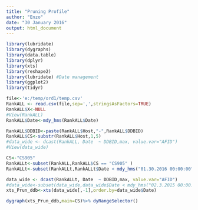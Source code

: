 ```yaml
---
title: "Pruning Profile"
author: "Enzo"
date: "30 January 2016"
output: html_document
---
```



```r
library(lubridate)
library(dygraphs)
library(data.table)
library(dplyr)
library(xts)
library(reshape2)
library(lubridate) #Date management
library(ggplot2)
library(tidyr)

file<-'e:/temp/ord1/temp.csv'
RankALL <- read.csv(file,sep=',',stringsAsFactors=TRUE)
RankALL$X<-NULL
#View(RankALL)
RankALL$Date<-mdy_hms(RankALL$Date)

RankALL$DDBID<-paste(RankALL$Host,"-",RankALL$DDBID)
RankALL$CS<-substr(RankALL$Host,1,5)
#data_wide <- dcast(RankALL, Date  ~ DDBID,max, value.var="AFID")
#View(data_wide)
```


```r
CS<-"CS905"
RankALLt<-subset(RankALL,RankALL$CS == "CS905" )
RankALLt<-subset(RankALLt,RankALLt$Date < mdy_hms("01.30.2016 00:00:00"))

data_wide <- dcast(RankALLt, Date  ~ DDBID,max, value.var="AFID")
#data_wide<-subset(data_wide,data_wide$Date < mdy_hms("02.3.2015 00:00:00"))
xts_Prun_ddb<-xts(data_wide[,-1],order.by=data_wide$Date)

dygraph(xts_Prun_ddb,main=CS)%>% dyRangeSelector()
```
